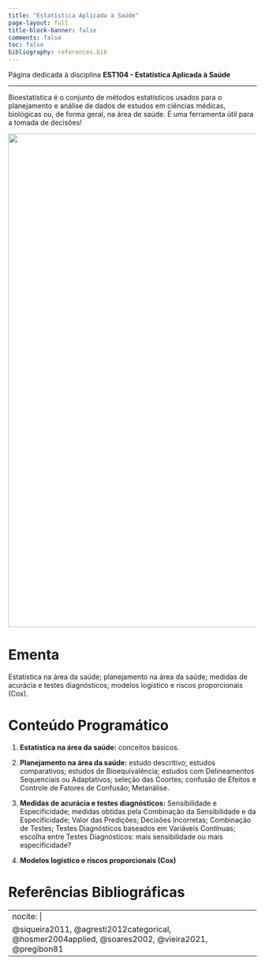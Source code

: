 ```yaml
---
title: "Estatística Aplicada à Saúde"
page-layout: full
title-block-banner: false
comments: false
toc: false
bibliography: references.bib
---
```


::: {#hero-heading}
Página dedicada à disciplina **EST104 - Estatística Aplicada à Saúde**
:::

------------------------------------------------------------------------

Bioestatística é o conjunto de métodos estatísticos usados para o planejamento e análise de dados de estudos em ciências médicas, biológicas ou, de forma geral, na área de saúde. É uma ferramenta útil para a tomada de decisões!

![](images/estatisticasaude.jpeg){width="1000"}

# Ementa

Estatística na área da saúde; planejamento na área da saúde; medidas de acurácia e testes diagnósticos; modelos logístico e riscos proporcionais (Cox).



# Conteúdo Programático

1. **Estatística na área da saúde:** conceitos básicos.

2. **Planejamento na área da saúde:** estudo descritivo; estudos comparativos;
estudos de Bioequivalência; estudos com Delineamentos Sequenciais ou Adaptativos;
seleção das Coortes; confusão de Efeitos e Controle de Fatores de Confusão;
Metanálise.

3. **Medidas de acurácia e testes diagnósticos:** Sensibilidade e Especificidade;
medidas obtidas pela Combinação da Sensibilidade e da Especificidade; Valor das
Predições; Decisões Incorretas; Combinação de Testes; Testes Diagnósticos baseados
em Variáveis Contínuas; escolha entre Testes Diagnósticos: mais sensibilidade ou mais especificidade?

4. **Modelos logístico e riscos proporcionais (Cox)**



# Referências Bibliográficas

---
nocite: |
  @siqueira2011, @agresti2012categorical, @hosmer2004applied, @soares2002, @vieira2021, @pregibon81
---